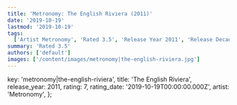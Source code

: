 ```yaml
---
title: 'Metronomy: The English Riviera (2011)'
date: '2019-10-19'
lastmod: '2019-10-19'
tags:
  ['Artist Metronomy', 'Rated 3.5', 'Release Year 2011', 'Release Decade 2010']
summary: 'Rated 3.5'
authors: ['default']
images: ['/content/images/metronomy|the-english-riviera.jpg']
---
```


  key: 'metronomy|the-english-riviera',
  title: 'The English Riviera',
  release_year: 2011,
  rating: 7,
  rating_date: '2019-10-19T00:00:00.000Z',
  artist: 'Metronomy',
};

<MusicRating data={data} />

